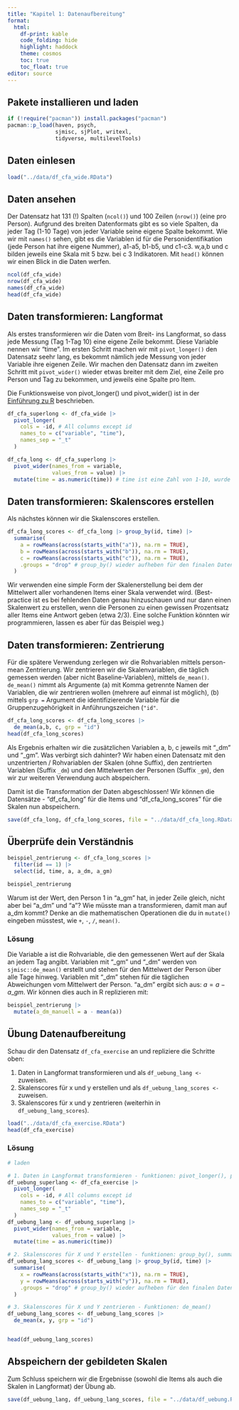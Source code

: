 ```yaml
---
title: "Kapitel 1: Datenaufbereitung"
format:
  html:
    df-print: kable
    code_folding: hide
    highlight: haddock
    theme: cosmos
    toc: true
    toc_float: true
editor: source
---
```


## Pakete installieren und laden

```r
if (!require("pacman")) install.packages("pacman")
pacman::p_load(haven, psych,
               sjmisc, sjPlot, writexl,
               tidyverse, multilevelTools)
```


## Daten einlesen

```r
load("../data/df_cfa_wide.RData")
```


## Daten ansehen

Der Datensatz hat 131 (!) Spalten (`ncol()`) und 100 Zeilen (`nrow()`) (eine pro Person). Aufgrund des breiten Datenformats gibt es so viele Spalten, da jeder Tag (1-10 Tage) von jeder Variable seine eigene Spalte bekommt.
Wie wir mit `names()` sehen, gibt es die Variablen id für die Personidentifikation (jede Person hat ihre eigene Nummer), a1-a5, b1-b5, und c1-c3. w,a,b und c bilden jeweils eine Skala mit 5 bzw. bei c 3 Indikatoren.
Mit `head()` können wir einen Blick in die Daten werfen.

```r
ncol(df_cfa_wide)
nrow(df_cfa_wide)
names(df_cfa_wide)
head(df_cfa_wide)
```

## Daten transformieren: Langformat

Als erstes transformieren wir die Daten vom Breit- ins Langformat, so dass jede Messung (Tag 1-Tag 10) eine eigene Zeile bekommt. Diese Variable nennen wir "time".
Im ersten Schritt machen wir mit `pivot_longer()` den Datensatz seehr lang, es bekommt nämlich jede Messung von jeder Variable ihre eigenen Zeile.
Wir machen den Datensatz dann im zweiten Schritt mit `pivot_wider()`  wieder etwas breiter mit dem Ziel, eine Zeile pro Person und Tag zu bekommen, und jeweils eine Spalte pro Item.

Die Funktionsweise von pivot_longer() und pivot_wider() ist in der [Einführung zu R](https://methodenlehre.github.io/einfuehrung-in-R/chapters/04-tidyverse.html#4_3_reshaping) beschrieben.

```r

df_cfa_superlong <- df_cfa_wide |> 
  pivot_longer(
    cols = -id, # All columns except id
    names_to = c("variable", "time"),
    names_sep = "_t"
  ) 

df_cfa_long <- df_cfa_superlong |> 
  pivot_wider(names_from = variable,
              values_from = value) |> 
  mutate(time = as.numeric(time)) # time ist eine Zahl von 1-10, wurde aber zuvor als Character-Vector abgespeichert

```

## Daten transformieren: Skalenscores erstellen

Als nächstes können wir die Skalenscores erstellen.

```r
df_cfa_long_scores <- df_cfa_long |> group_by(id, time) |> 
  summarise(
    a = rowMeans(across(starts_with("a")), na.rm = TRUE),
    b = rowMeans(across(starts_with("b")), na.rm = TRUE),
    c = rowMeans(across(starts_with("c")), na.rm = TRUE),
    .groups = "drop" # group_by() wieder aufheben für den finalen Datensatz
  )
```

Wir verwenden eine simple Form der Skalenerstellung bei dem der Mittelwert aller vorhandenen Items einer Skala verwendet wird.
(Best-practice ist es bei fehlenden Daten genau hinzuschauen und nur dann einen Skalenwert zu erstellen, wenn die Personen zu einen gewissen Prozentsatz aller Items eine Antwort geben (etwa 2/3). Eine solche Funktion könnten wir programmieren, lassen es aber für das Beispiel weg.)

## Daten transformieren: Zentrierung

Für die spätere Verwendung zerlegen wir die Rohvariablen mittels person-mean Zentrierung.
Wir zentrieren wir die Skalenvariablen, die täglich gemessen werden (aber nicht Baseline-Variablen), mittels `de_mean()`. `de_mean()` nimmt als Argumente (a) mit Komma getrennte Namen der Variablen, die wir zentrieren wollen (mehrere auf einmal ist möglich), (b) mittels `grp = ` Argument die identifizierende Variable für die Gruppenzugehörigkeit in Anführungszeichen (`"id"`.

```r
df_cfa_long_scores <- df_cfa_long_scores |> 
  de_mean(a,b, c, grp = "id")
head(df_cfa_long_scores)

```

Als Ergebnis erhalten wir die zusätzlichen Variablen a, b, c jeweils mit "_dm" und "_gm". Was verbirgt sich dahinter? 
Wir haben einen Datensatz mit den unzentrierten / Rohvariablen der Skalen (ohne Suffix), den zentrierten Variablen (Suffix `_dm`) und den Mittelwerten der Personen (Suffix `_gm`), den wir zur weiteren Verwendung auch abspeichern.

Damit ist die Transformation der Daten abgeschlossen! Wir können die Datensätze - "df_cfa_long" für die Items und "df_cfa_long_scores" für die Skalen nun abspeichern.

```r
save(df_cfa_long, df_cfa_long_scores, file = "../data/df_cfa_long.RData")
```

## Überprüfe dein Verständnis

```r
beispiel_zentrierung <- df_cfa_long_scores |> 
  filter(id == 1) |> 
  select(id, time, a, a_dm, a_gm)

beispiel_zentrierung
```

Warum ist der Wert, den Person 1 in  "a_gm" hat, in jeder Zeile gleich, nicht aber bei "a_dm" und "a"? 
Wie müsste man a transformieren, damit man auf a_dm kommt? Denke an die mathematischen Operationen die du in `mutate()` eingeben müsstest, wie `+`, `-`, `/`, `mean()`.

:::{.callout-tip collapse="true"}
### Lösung

Die Variable a ist die Rohvariable, die den gemessenen Wert auf der Skala an jedem Tag angibt.
Variablen mit "_gm" und "_dm" werden von `sjmisc::de_mean()` erstellt und stehen für den Mittelwert der Person über alle Tage hinweg.
Variablen mit "_dm" stehen für die täglichen Abweichungen vom Mittelwert der Person.
"a_dm" ergibt sich aus: $a = a - a\_gm$. Wir können dies auch in R replizieren mit:

```r
beispiel_zentrierung |> 
  mutate(a_dm_manuell = a - mean(a))
```
:::


## Übung Datenaufbereitung

Schau dir den Datensatz `df_cfa_exercise`  an und repliziere die Schritte oben:

1) Daten in Langformat transformieren und als `df_uebung_lang <-` zuweisen. 
2) Skalenscores für x und y erstellen und als `df_uebung_lang_scores <-` zuweisen.
3) Skalenscores für x und y zentrieren (weiterhin in `df_uebung_lang_scores`).

```r
load("../data/df_cfa_exercise.RData")
head(df_cfa_exercise)
```


:::{.callout-tip collapse="true"}
### Lösung

```r
# laden

# 1. Daten in Langformat transformieren - funktionen: pivot_longer(), pivot_wider()
df_uebung_superlang <- df_cfa_exercise |> 
  pivot_longer(
    cols = -id, # All columns except id
    names_to = c("variable", "time"),
    names_sep = "_t"
  ) 
df_uebung_lang <- df_uebung_superlang |> 
  pivot_wider(names_from = variable,
              values_from = value) |> 
  mutate(time = as.numeric(time)) 

# 2. Skalenscores für X und Y erstellen - funktionen: group_by(), summarise()
df_uebung_lang_scores <- df_uebung_lang |> group_by(id, time) |> 
  summarise(
    x = rowMeans(across(starts_with("x")), na.rm = TRUE),
    y = rowMeans(across(starts_with("y")), na.rm = TRUE),
    .groups = "drop" # group_by() wieder aufheben für den finalen Datensatz
  )

# 3. Skalenscores für X und Y zentrieren - Funktionen: de_mean()
df_uebung_lang_scores <- df_uebung_lang_scores |> 
  de_mean(x, y, grp = "id")


head(df_uebung_lang_scores)
```
:::


## Abspeichern der gebildeten Skalen

Zum Schluss speichern wir die Ergebnisse (sowohl die Items als auch die Skalen in Langformat) der Übung ab.

```r
save(df_uebung_lang, df_uebung_lang_scores, file = "../data/df_uebung.RData")
```

